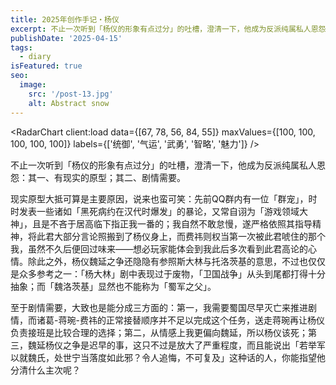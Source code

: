 ```yaml
---
title: 2025年创作手记・杨仪
excerpt: 不止一次听到「杨仪的形象有点过分」的吐槽，澄清一下，他成为反派纯属私人恩怨：其一、有现实的原型；其二、剧情需要。
publishDate: '2025-04-15'
tags:
  - diary
isFeatured: true
seo:
  image:
    src: '/post-13.jpg'
    alt: Abstract snow
---
```



<RadarChart client:load data={[67, 78, 56, 84, 55]} maxValues={[100, 100, 100, 100, 100]} labels={['统御', '气运', '武勇', '智略', '魅力']} />

不止一次听到「杨仪的形象有点过分」的吐槽，澄清一下，他成为反派纯属私人恩怨：其一、有现实的原型；其二、剧情需要。

现实原型大抵可算是主要原因，说来也蛮可笑：先前QQ群内有一位「群宠」，时时发表一些诸如「黑死病约在汉代时爆发」的暴论，又常自诩为「游戏领域大神」，且是不吝于居高临下指正我一番的；我自然不敢怠慢，遂严格依照其指导精神，将此君大部分言论照搬到了杨仪身上，而费祎则权当第一次被此君唬住的那个我，虽然不久后便回过味来——想必玩家能体会到我此后多次看到此君高论的心情。除此之外，杨仪魏延之争还隐隐有参照斯大林与托洛茨基的意思，不过也仅仅是众多参考之一：「杨大林」剧中表现过于废物，「卫国战争」从头到尾都打得十分抽象；而「魏洛茨基」显然也不能称为「蜀军之父」。

至于剧情需要，大致也是能分成三方面的：第一，我需要蜀国尽早灭亡来推进剧情，而诸葛-蒋琬-费祎的正常接替顺序并不足以完成这个任务，送走蒋琬再让杨仪负责接班是比较合理的选择；第二，从情感上我更偏向魏延，所以杨仪该死；第三，魏延杨仪之争是迟早的事，这只不过是放大了严重程度，而且能说出「若举军以就魏氏，处世宁当落度如此邪？令人追悔，不可复及」这种话的人，你能指望他分清什么主次呢？
